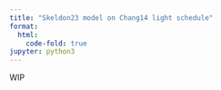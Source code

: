 ```yaml
---
title: "Skeldon23 model on Chang14 light schedule"
format:
  html:
    code-fold: true
jupyter: python3
---
```


WIP
